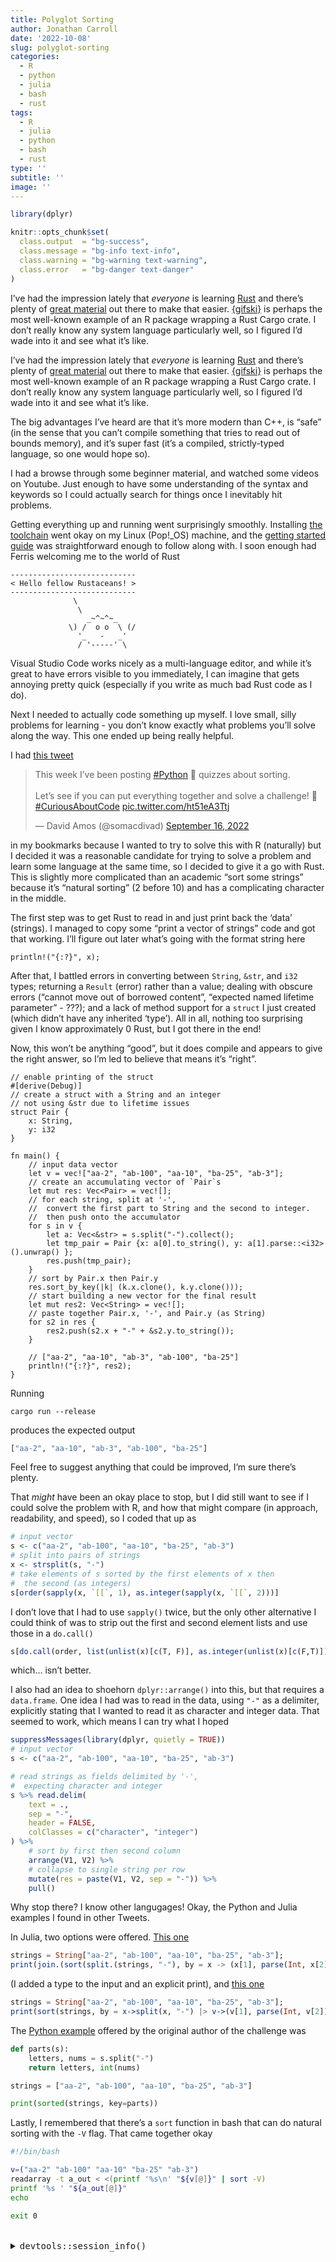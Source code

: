 ```yaml
---
title: Polyglot Sorting
author: Jonathan Carroll
date: '2022-10-08'
slug: polyglot-sorting
categories:
  - R
  - python
  - julia
  - bash
  - rust
tags:
  - R
  - julia
  - python
  - bash
  - rust
type: ''
subtitle: ''
image: ''
---
```


```r
library(dplyr)

knitr::opts_chunk$set(
  class.output  = "bg-success",
  class.message = "bg-info text-info",
  class.warning = "bg-warning text-warning",
  class.error   = "bg-danger text-danger"
)
```

I've had the impression lately that *everyone* is learning [Rust](https://www.rust-lang.org/learn) and there's plenty of [great material](https://github.com/joaocarvalhoopen/How_to_learn_modern_Rust) out there to make that easier. [{gifski}](https://github.com/r-rust/gifski) is perhaps the most well-known example of an R package wrapping a Rust Cargo crate. I don't really know any system language particularly well, so I figured I'd wade into it and see what it's like.

<!--more-->

I've had the impression lately that *everyone* is learning [Rust](https://www.rust-lang.org/learn) and there's plenty of [great material](https://github.com/joaocarvalhoopen/How_to_learn_modern_Rust) out there to make that easier. [{gifski}](https://github.com/r-rust/gifski) is perhaps the most well-known example of an R package wrapping a Rust Cargo crate. I don't really know any system language particularly well, so I figured I'd wade into it and see what it's like.

The big advantages I've heard are that it's more modern than C++, is "safe" (in the sense that you can't compile something that tries to read out of bounds memory), and it's super fast (it's a compiled, strictly-typed language, so one would hope so).

I had a browse through some beginner material, and watched some videos on Youtube. Just enough to have some understanding of the syntax and keywords so I could actually search for things once I inevitably hit problems.

Getting everything up and running went surprisingly smoothly. Installing [the toolchain](https://www.rust-lang.org/tools/install) went okay on my Linux (Pop!_OS) machine, and the [getting started guide](https://www.rust-lang.org/learn/get-started) was straightforward enough to follow along with. I soon enough had Ferris welcoming me to the world of Rust

```
----------------------------
< Hello fellow Rustaceans! >
----------------------------
              \
               \
                 _~^~^~_
             \) /  o o  \ (/
               '_   -   _'
               / '-----' \
```

Visual Studio Code works nicely as a multi-language editor, and while it's great to have errors visible to you immediately, I can imagine that gets annoying pretty quick (especially if you write as much bad Rust code as I do).

Next I needed to actually code something up myself. I love small, silly problems for learning - you don't know exactly what problems you'll solve along the way. This one ended up being really helpful.

I had [this tweet](https://twitter.com/somacdivad/status/1570779684702679046?s=20&t=tYK7rDueMPTXSBmbjtolow)

<blockquote class="twitter-tweet"><p lang="en" dir="ltr">This week I’ve been posting <a href="https://twitter.com/hashtag/Python?src=hash&amp;ref_src=twsrc%5Etfw">#Python</a> 🐍 quizzes about sorting.<br><br>Let’s see if you can put everything together and solve a challenge! 💪<a href="https://twitter.com/hashtag/CuriousAboutCode?src=hash&amp;ref_src=twsrc%5Etfw">#CuriousAboutCode</a> <a href="https://t.co/ht51eA3Ttj">pic.twitter.com/ht51eA3Ttj</a></p>&mdash; David Amos (@somacdivad) <a href="https://twitter.com/somacdivad/status/1570779684702679046?ref_src=twsrc%5Etfw">September 16, 2022</a></blockquote> <script async src="https://platform.twitter.com/widgets.js" charset="utf-8"></script>

in my bookmarks because I wanted to try to solve this with R (naturally) but I decided it was a reasonable candidate for trying to solve a problem and learn some language at the same time, so I decided to give it a go with Rust. This is slightly more complicated than an academic "sort some strings" because it's "natural sorting" (2 before 10) and has a complicating character in the middle.

The first step was to get Rust to read in and just print back the 'data' (strings). I managed to copy some "print a vector of strings" code and got that working. I'll figure out later what's going with the format string here

```
println!("{:?}", x);
```

After that, I battled errors in converting between `String`, `&str`, and `i32` types; returning a `Result` (error) rather than a value; dealing with obscure errors ("cannot move out of borrowed content", "expected named lifetime parameter" - ???); and a lack of method support for a `struct` I just created (which didn't have any inherited 'type'). All in all, nothing too surprising given I know approximately 0 Rust, but I got there in the end!

Now, this won't be anything "good", but it does compile and appears to give the right answer, so I'm led to believe that means it's "right".

```
// enable printing of the struct
#[derive(Debug)]
// create a struct with a String and an integer
// not using &str due to lifetime issues
struct Pair {
    x: String,
    y: i32
}

fn main() {
    // input data vector
    let v = vec!["aa-2", "ab-100", "aa-10", "ba-25", "ab-3"];
    // create an accumulating vector of `Pair`s
    let mut res: Vec<Pair> = vec![];
    // for each string, split at '-', 
    //  convert the first part to String and the second to integer.
    //  then push onto the accumulator
    for s in v {
        let a: Vec<&str> = s.split("-").collect();
        let tmp_pair = Pair {x: a[0].to_string(), y: a[1].parse::<i32>().unwrap() };
        res.push(tmp_pair);
    }
    // sort by Pair.x then Pair.y
    res.sort_by_key(|k| (k.x.clone(), k.y.clone()));
    // start building a new vector for the final result
    let mut res2: Vec<String> = vec![];
    // paste together Pair.x, '-', and Pair.y (as String)
    for s2 in res {
        res2.push(s2.x + "-" + &s2.y.to_string());
    }

    // ["aa-2", "aa-10", "ab-3", "ab-100", "ba-25"]
    println!("{:?}", res2);
}
```

Running

```
cargo run --release
```
produces the expected output

```R
["aa-2", "aa-10", "ab-3", "ab-100", "ba-25"]
```

Feel free to suggest anything that could be improved, I'm sure there's plenty.

That _might_ have been an okay place to stop, but I did still want to see if I could solve the problem with R, and how that might compare (in approach, readability, and speed), so I coded that up as

```r
# input vector
s <- c("aa-2", "ab-100", "aa-10", "ba-25", "ab-3")
# split into pairs of strings
x <- strsplit(s, "-")
# take elements of s sorted by the first elements of x then
#  the second (as integers)
s[order(sapply(x, `[[`, 1), as.integer(sapply(x, `[[`, 2)))]
```

I don't love that I had to use `sapply()` twice, but the only other alternative I could think of was to strip out the first and second element lists and use those in a `do.call()`

```r
s[do.call(order, list(unlist(x)[c(T, F)], as.integer(unlist(x)[c(F,T)])))]
```
which... isn't better.

I also had an idea to shoehorn `dplyr::arrange()` into this, but that requires a `data.frame`. One idea I had was to read in the data, using `"-"` as a delimiter, explicitly stating that I wanted to read it as character and integer data. That seemed to work, which means I can try what I hoped

```r
suppressMessages(library(dplyr, quietly = TRUE))
# input vector
s <- c("aa-2", "ab-100", "aa-10", "ba-25", "ab-3")

# read strings as fields delimited by '-', 
#  expecting character and integer
s %>% read.delim(
    text = .,
    sep = "-",
    header = FALSE,
    colClasses = c("character", "integer")
) %>%
    # sort by first then second column
    arrange(V1, V2) %>%
    # collapse to single string per row
    mutate(res = paste(V1, V2, sep = "-")) %>%
    pull()
```

Why stop there? I know other langugages! Okay, the Python and Julia examples I found in other Tweets.

In Julia, two options were offered. [This one](https://twitter.com/ArturoErdely/status/1570795178050584581?s=20&t=tYK7rDueMPTXSBmbjtolow)

```julia
strings = String["aa-2", "ab-100", "aa-10", "ba-25", "ab-3"];
print(join.(sort(split.(strings, "-"), by = x -> (x[1], parse(Int, x[2]))), "-"))
```

(I added a type to the input and an explicit print), and [this one](https://twitter.com/rm_slp/status/1570931796069715969?s=20&t=tYK7rDueMPTXSBmbjtolow)

```julia
strings = String["aa-2", "ab-100", "aa-10", "ba-25", "ab-3"];
print(sort(strings, by = x->split(x, "-") |> v->(v[1], parse(Int, v[2]))))
```

The [Python example](https://twitter.com/somacdivad/status/1571505932252708869?s=20&t=tYK7rDueMPTXSBmbjtolow) offered by the original author of the challenge was

```python
def parts(s):
    letters, nums = s.split("-")
    return letters, int(nums)

strings = ["aa-2", "ab-100", "aa-10", "ba-25", "ab-3"]

print(sorted(strings, key=parts))
```

Lastly, I remembered that there's a `sort` function in bash that can do natural sorting with the `-V` flag. That came together okay

```bash
#!/bin/bash 

v=("aa-2" "ab-100" "aa-10" "ba-25" "ab-3")
readarray -t a_out < <(printf '%s\n' "${v[@]}" | sort -V)
printf '%s ' "${a_out[@]}"
echo 

exit 0
```

<br />
<details>
  <summary>
    <tt>devtools::session_info()</tt>
  </summary>
```r
devtools::session_info()
```
</details>
<br />
